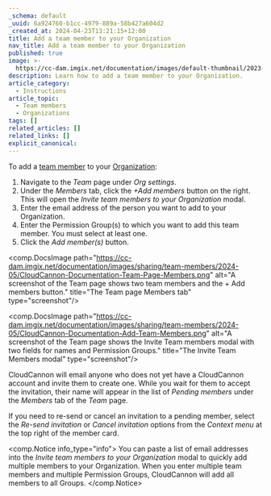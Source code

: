 ```yaml
---
_schema: default
_uuid: 6a924760-b1cc-4979-889a-58b427a604d2
_created_at: 2024-04-23T13:21:15+12:00
title: Add a team member to your Organization
nav_title: Add a team member to your Organization
published: true
image: >-
  https://cc-dam.imgix.net/documentation/images/default-thumbnail/2023-Q4/CloudCannon-Documentation-Thumbnail.png
description: Learn how to add a team member to your Organization.
article_category:
  - Instructions
article_topic:
  - Team members
  - Organizations
tags: []
related_articles: []
related_links: []
explicit_canonical:
---
```

To add a [team member](/documentation/articles/what-is-a-team-member/) to your [Organization](/documentation/articles/what-is-an-organization/):

1. Navigate to the *Team* page under *Org settings*.
2. Under the *Members* tab, click the *\+Add members* button on the right. This will open the *Invite team members to your Organization* modal.
3. Enter the email address of the person you want to add to your Organization.
4. Enter the Permission Group(s) to which you want to add this team member. You must select at least one.
5. Click the *Add member(s)* button.

<comp.DocsImage path="https://cc-dam.imgix.net/documentation/images/sharing/team-members/2024-05/CloudCannon-Documentation-Team-Page-Members.png" alt="A screenshot of the Team page shows two team members and the + Add members button." title="The Team page Members tab" type="screenshot"/>

<comp.DocsImage path="https://cc-dam.imgix.net/documentation/images/sharing/team-members/2024-05/CloudCannon-Documentation-Add-Team-Members.png" alt="A screenshot of the Team page shows the Invite Team members modal with two fields for names and Permission Groups." title="The Invite Team Members modal" type="screenshot"/>

CloudCannon will email anyone who does not yet have a CloudCannon account and invite them to create one. While you wait for them to accept the invitation, their name will appear in the list of *Pending members* under the *Members* tab of the *Team* page.

If you need to re-send or cancel an invitation to a pending member, select the *Re-send invitation* or *Cancel invitation* options from the *Context menu* at the top right of the member card.

<comp.Notice info_type="info">
  You can paste a list of email addresses into the *Invite team members to your Organization* modal to quickly add multiple members to your Organization. When you enter multiple team members and multiple Permission Groups, CloudCannon will add all members to all Groups.
</comp.Notice>